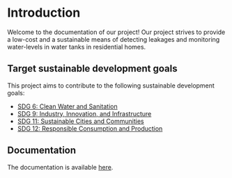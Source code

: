 # Introduction

Welcome to the documentation of our project! Our project strives to provide a low-cost and a sustainable means of detecting leakages and monitoring water-levels in water tanks in residential homes.

## Target sustainable development goals

This project aims to contribute to the following sustainable development goals:
- [SDG 6: Clean Water and Sanitation](https://www.un.org/sustainabledevelopment/water-and-sanitation/)
- [SDG 9: Industry, Innovation, and Infrastructure](https://www.un.org/sustainabledevelopment/infrastructure-industrialization/)
- [SDG 11: Sustainable Cities and Communities](https://www.un.org/sustainabledevelopment/cities/)
- [SDG 12: Responsible Consumption and Production](https://www.un.org/sustainabledevelopment/sustainable-consumption-production/)

## Documentation

The documentation is available [here](https://hydro-rangers-documentation.vercel.app/).
